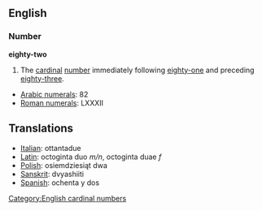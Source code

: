 ==English==
=== Number ===
'''eighty-two'''

#The [[cardinal]] [[number]] immediately following [[eighty-one]] and preceding [[eighty-three]].

*[[w:Arabic Numerals|Arabic numerals]]: 82
*[[w:Roman numerals|Roman numerals]]: LXXXII

==Translations==
*[[Italian]]: ottantadue
*[[Latin]]: octoginta duo ''m/n'', octoginta duae ''f''
*[[Polish]]: osiemdziesiąt dwa
*[[Sanskrit]]: dvyashiiti
*[[Spanish]]: ochenta y dos

[[Category:English cardinal numbers]]